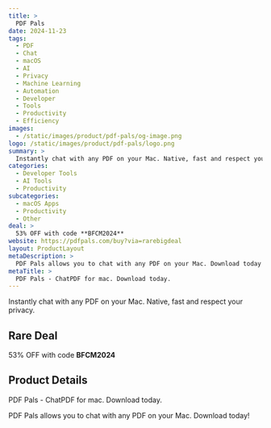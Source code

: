 ```yaml
---
title: >
  PDF Pals
date: 2024-11-23
tags:
  - PDF
  - Chat
  - macOS
  - AI
  - Privacy
  - Machine Learning
  - Automation
  - Developer
  - Tools
  - Productivity
  - Efficiency
images:
  - /static/images/product/pdf-pals/og-image.png
logo: /static/images/product/pdf-pals/logo.png
summary: >
  Instantly chat with any PDF on your Mac. Native, fast and respect your privacy.
categories:
  - Developer Tools
  - AI Tools
  - Productivity
subcategories:
  - macOS Apps
  - Productivity
  - Other
deal: >
  53% OFF with code **BFCM2024**
website: https://pdfpals.com/buy?via=rarebigdeal
layout: ProductLayout
metaDescription: >
  PDF Pals allows you to chat with any PDF on your Mac. Download today!
metaTitle: >
  PDF Pals - ChatPDF for mac. Download today.
---
```

Instantly chat with any PDF on your Mac. Native, fast and respect your privacy.

## Rare Deal

53% OFF with code **BFCM2024**

## Product Details
PDF Pals - ChatPDF for mac. Download today.

PDF Pals allows you to chat with any PDF on your Mac. Download today!
